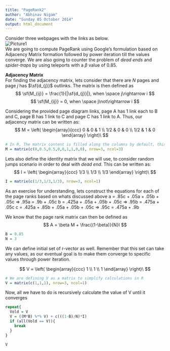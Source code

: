 ```yaml
---
title: "PageRank2"
author: "Abhinav Nigam"
date: "Sunday 05 October 2014"
output: html_document
---
```

Consider three webpages with the links as below.  
![Picture1](otc_pagerank3.gif)  
We are going to compute PageRank using Google's formulation based on Adjacency Matrix formation followed by power iteration till the values converge. We are also going to counter the problem of *dead ends* and *spider-traps* by using teleports with a $\beta$  value of 0.85.

**Adjacency Matrix**  
For finding the adjacency matrix, lets consider that there are *N* pages and page *j* has $\sf{d_{j}}$ outlinks. The matrix is then defined as  
$$ \sf{M_{ij}} = \frac{1}{|\sf{d_{j}}|}, when \space j\rightarrow i $$
$$ \sf{M_{ij}} = 0, when \space j\not\rightarrow i $$

Considering the provided page diagram links, page A has 1 link each to B and C, page B has 1 link to C and page C has 1 link to A. Thus, our adjacency matrix can be written as:
$$ M = \left( \begin{array}{ccc}
0 & 0 & 1 \\
1/2 & 0 & 0 \\
1/2 & 1 & 0 \end{array} \right)\ $$

```r
# In R, The matrix content is filled along the columns by default, this behavior can be changed by toggling the inrow flag
M = matrix(c(0,0.5,0.5,0,0,1,1,0,0), nrow=3, ncol=3)
```

Lets also define the identity matrix that we will use, to consider random jumps scenario in order to deal with *dead end*. This can be written as:
$$ I = \left( \begin{array}{ccc}
1/3 \\
1/3 \\
1/3 \end{array} \right)\ $$

```r
I = matrix(c(1/3,1/3,1/3), nrow=3, ncol=1)
```  

As an exercise for understanding, lets construct the equations for each of the page ranks based on whats discussed above
a = .85c + .05a + .05b + .05c => .95a = .9b + .05c
b = .425a + .05a + .05b + .05c => .95b = .475a + .05c
c = .425a + .85b + .05a + .05b + .05c => .95c = .475a + .9b

We know that the page rank matrix can then be defined as
$$ A = \beta M + \frac{(1-\beta)}{N}I $$

```r
B = 0.85
N = 3
```

We can define initial set of r-vector as well. Remember that this set can take any values, as our eventual goal is to make them converge to specific values through power iteration.

$$ V = \left( \begin{array}{ccc}
1 \\
1 \\
1 \end{array} \right)\ $$

```r
# We are defining V as a matrix to simplify calculations in R
V = matrix(c(1,1,1), nrow=3, ncol=1)
```

Now, all we have to do is recursively calculate the value of V until it converges
```r
repeat{
  Vold = V
  V = ((M*B) %*% V) + c(((1-B)/N)*I)
  if (all(Vold == V)){
    break
  }
}

V
```